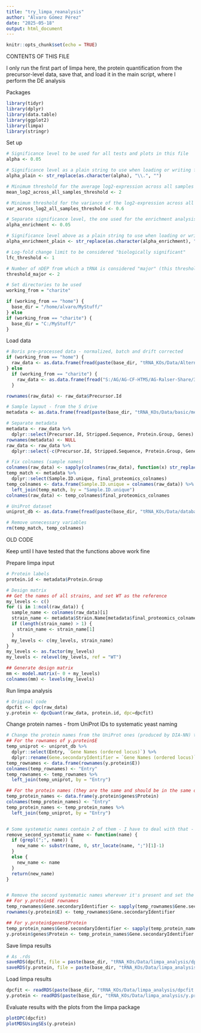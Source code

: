 ```yaml
---
title: "try_limpa_reanalysis"
author: "Álvaro Gómez Pérez"
date: "2025-05-18"
output: html_document
---
```


```r
knitr::opts_chunk$set(echo = TRUE)
```




############################################################################################################
########################################## CONTENTS OF THIS FILE ###########################################
############################################################################################################
I only run the first part of limpa here, the protein quantification from the precursor-level data, save that, and load it in the main script, where I perform the DE analysis





Packages
```r
library(tidyr)
library(dplyr)
library(data.table)
library(ggplot2)
library(limpa)
library(stringr)
```

Set up
```r
# Significance level to be used for all tests and plots in this file
alpha <- 0.05

# Significance level as a plain string to use when loading or writing files
alpha_plain <- str_replace(as.character(alpha), "\\.", "")

# Minimum threshold for the average log2-expression across all samples in order to keep a protein in the data before DE analysis
mean_log2_across_all_samples_threshold <- 2

# Minimum threshold for the variance of the log2-expression across all samples in order to keep a protein in the data before DE analysis
var_across_log2_all_samples_threshold <- 0.6

# Separate significance level, the one used for the enrichment analysis
alpha_enrichment <- 0.05

# Significance level above as a plain string to use when loading or writing files
alpha_enrichment_plain <- str_replace(as.character(alpha_enrichment), "\\.", "")

# Log-fold change limit to be considered "biologically significant"
lfc_threshold <- 1

# Number of nDEP from which a tRNA is considered "major" (this threshold value should be included) - THIS I AM NOT USING ANYMORE, AM I?
threshold_major <- 2

# Set directories to be used
working_from = "charite"

if (working_from == "home") {
  base_dir = "/home/alvaro/MyStuff/"
} else
if (working_from == "charite") {
  base_dir = "C:/MyStuff/"
}

```

Load data
```r
# Boris pre-processed data - normalized, batch and drift corrected
if (working_from == "home") {
  raw_data <- as.data.frame(fread(paste(base_dir, "tRNA_KOs/Data/AlternativeAAUsage-tRNA_peptidecentric_PrecursorQuantity_reprep_driftcorrected_batchcorrected_onWTs.tsv", sep="")))
} else 
  if (working_from == "charite") {
    raw_data <- as.data.frame(fread("S:/AG/AG-CF-HTMS/AG-Ralser-Share/30-0092_AndreaLehmann-AlternativeAAUsage-tRNA/05_DataAnalysis/11_Preprocessing_Boris/AlternativeAAUsage-tRNA/AlternativeAAUsage-tRNA_peptidecentric_PrecursorQuantity_reprep_driftcorrected_batchcorrected_onWTs.tsv"))
  }

rownames(raw_data) <- raw_data$Precursor.Id

# Sample layout - from the S drive
metadata <- as.data.frame(fread(paste(base_dir, "tRNA_KOs/Data/basic/metadata_alvaro.tsv", sep="")))

# Separate metadata
metadata <- raw_data %>%
  dplyr::select(Precursor.Id, Stripped.Sequence, Protein.Group, Genes)
rownames(metadata) <- NULL
raw_data <- raw_data %>%
  dplyr::select(-c(Precursor.Id, Stripped.Sequence, Protein.Group, Genes))

# Fix colnames (sample names)
colnames(raw_data) <- sapply(colnames(raw_data), function(x) str_replace_all(x, "-", "_"))
temp_match <- metadata %>%
  dplyr::select(Sample.ID.unique, final_proteomics_colnames)
temp_colnames <- data.frame(Sample.ID.unique = colnames(raw_data)) %>%
  left_join(temp_match, by = "Sample.ID.unique")
colnames(raw_data) <- temp_colnames$final_proteomics_colnames

# UniProt dataset
uniprot_db <- as.data.frame(fread(paste(base_dir, "tRNA_KOs/Data/databases/uniprotkb_proteome_UP000002311_2025_05_24.tsv", sep="")))

# Remove unnecessary variables
rm(temp_match, temp_colnames)
```































############################## OLD CODE ##############################
Keep until I have tested that the functions above work fine



Prepare limpa input
```r
# Protein labels
protein.id <- metadata$Protein.Group

# Design matrix
## Get the names of all strains, and set WT as the reference
my_levels <- c()
for (i in 1:ncol(raw_data)) {
  sample_name <- colnames(raw_data)[i]
  strain_name <- metadata$Strain.Name[metadata$final_proteomics_colnames == sample_name]
  if (length(strain_name) > 1) {
    strain_name <- strain_name[1]
  }
  my_levels <- c(my_levels, strain_name)
}
my_levels <- as.factor(my_levels)
my_levels <- relevel(my_levels, ref = "WT")

## Generate design matrix
mm <- model.matrix(~ 0 + my_levels)
colnames(mm) <- levels(my_levels)
```

Run limpa analysis
```r
# Original code
dpcfit <- dpc(raw_data)
y.protein <- dpcQuant(raw_data, protein.id, dpc=dpcfit)
```

Change protein names - from UniProt IDs to systematic yeast naming
```r
# Change the protein names from the UniProt ones (produced by DIA-NN) to systematic Sc ones
## For the rownames of y.protein$E
temp_uniprot <- uniprot_db %>%
  dplyr::select(Entry, `Gene Names (ordered locus)`) %>%
  dplyr::rename(Gene.secondaryIdentifier = `Gene Names (ordered locus)`)
temp_rownames <- data.frame(rownames(y.protein$E)) 
colnames(temp_rownames) <- "Entry"
temp_rownames <- temp_rownames %>%
  left_join(temp_uniprot, by = "Entry")

## For the protein names (they are the same and should be in the same order, but I do it separately just in case), stored in y.protein$genes$Protein
temp_protein_names <- data.frame(y.protein$genes$Protein)
colnames(temp_protein_names) <- "Entry"
temp_protein_names <- temp_protein_names %>%
  left_join(temp_uniprot, by = "Entry")


# Some systematic names contain 2 of them - I have to deal with that - I'M TAKING THE FIRST ONE, HOPE THAT'S NOT TOO BAD
remove_second_systematic_name <- function(name) {
  if (grepl(";", name)) {
    new_name <- substr(name, 0, str_locate(name, ";")[1]-1)
  }
  else {
    new_name <- name
  }
  return(new_name)
}


# Remove the second systematic names wherever it's present and set the new names to the limpa output object to be saved
## For y.protein$E rownames
temp_rownames$Gene.secondaryIdentifier <- sapply(temp_rownames$Gene.secondaryIdentifier, remove_second_systematic_name)
rownames(y.protein$E) <- temp_rownames$Gene.secondaryIdentifier

## For y.protein$genes$Protein
temp_protein_names$Gene.secondaryIdentifier <- sapply(temp_protein_names$Gene.secondaryIdentifier, remove_second_systematic_name)
y.protein$genes$Protein <- temp_protein_names$Gene.secondaryIdentifier
```

Save limpa results
```r
# As .rds
saveRDS(dpcfit, file = paste(base_dir, "tRNA_KOs/Data/limpa_analysis/dpcfit.rds", sep=""))
saveRDS(y.protein, file = paste(base_dir, "tRNA_KOs/Data/limpa_analysis/y.protein.rds", sep=""))
```

Load limpa results 
```r
dpcfit <- readRDS(paste(base_dir, "tRNA_KOs/Data/limpa_analysis/dpcfit.rds", sep=""))
y.protein <- readRDS(paste(base_dir, "tRNA_KOs/Data/limpa_analysis/y.protein.rds", sep=""))
```

Evaluate results with the plots from the limpa package
```r
plotDPC(dpcfit)
plotMDSUsingSEs(y.protein)
```






















